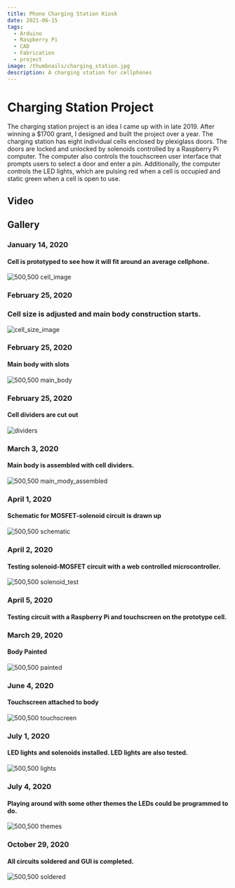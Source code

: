 ```yaml
---
title: Phone Charging Station Kiosk
date: 2021-06-15
tags:
  - Arduino
  - Raspberry Pi
  - CAD
  - Fabrication
  - project
image: /thumbnails/charging_station.jpg
description: A charging station for cellphones
---
```


# Charging Station Project

The charging station project is an idea I came up with in late 2019. After winning a $1700 grant, I designed and built the project over a year. The charging station has eight individual cells enclosed by plexiglass doors. The doors are locked and unlocked by solenoids controlled by a Raspberry Pi computer. The computer also controls the touchscreen user interface that prompts users to select a door and enter a pin. Additionally, the computer controls the LED lights, which are pulsing red when a cell is occupied and static green when a cell is open to use.

## Video

<YouTube videoId="LPlF9MMSO6k" title="Charging Station" />

## Gallery

### January 14, 2020

#### Cell is prototyped to see how it will fit around an average cellphone.

![500,500 cell_image](./cell.jpg)

### February 25, 2020

### Cell size is adjusted and main body construction starts.

![cell_size_image](./body.jpg)

### February 25, 2020

#### Main body with slots

![500,500 main_body](./slots.jpg)

### February 25, 2020

#### Cell dividers are cut out

![dividers](./dividers.jpg)

### March 3, 2020

#### Main body is assembled with cell dividers.

![500,500 main_mody_assembled](./dividers_assembled.jpg)

### April 1, 2020

#### Schematic for MOSFET-solenoid circuit is drawn up

![500,500 schematic](./schematic.jpg)

### April 2, 2020

#### Testing solenoid-MOSFET circuit with a web controlled microcontroller.

![500,500 solenoid_test](./circuit.jpg)

### April 5, 2020

#### Testing circuit with a Raspberry Pi and touchscreen on the prototype cell.

<YouTube videoId="rasbeery_pi_test" title="Raspberry Pi Test" />

### March 29, 2020

#### Body Painted

![500,500 painted](./painted.jpg)

### June 4, 2020

#### Touchscreen attached to body

![500,500 touchscreen](./touchscreen_mounted.jpg)

### July 1, 2020

#### LED lights and solenoids installed. LED lights are also tested.

![500,500 lights](./ChargingStationLights.gif)

### July 4, 2020

#### Playing around with some other themes the LEDs could be programmed to do.

![500,500 themes](./AmericaLights.gif)

### October 29, 2020

#### All circuits soldered and GUI is completed.

![500,500 soldered](./completed.jpg)
